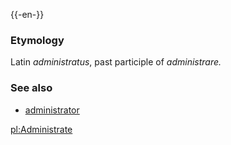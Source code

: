{{-en-}}

===Etymology===
Latin ''administratus'', past participle of ''administrare.''



===See also===
*[[administrator]]

[[pl:Administrate]]